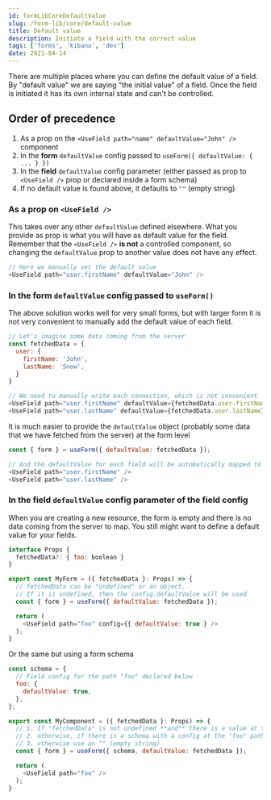 ```yaml
---
id: formLibCoreDefaultValue
slug: /form-lib/core/default-value
title: Default value
description: Initiate a field with the correct value
tags: ['forms', 'kibana', 'dev']
date: 2021-04-14
---
```


There are multiple places where you can define the default value of a field. By "default value" we are saying "the initial value" of a field. Once the field is initiated it has its own internal state and can't be controlled.

## Order of precedence

1. As a prop on the `<UseField path="name" defaultValue="John" />` component
2. In the **form** `defaultValue` config passed to `useForm({ defaultValue: { ... } })`
3. In the **field** `defaultValue` config parameter (either passed as prop to `<UseField />` prop or declared inside a form schema)
4. If no default value is found above, it defaults to `""` (empty string)

### As a prop on `<UseField />`

This takes over any other `defaultValue` defined elsewhere. What you provide as prop is what you will have as default value for the field. Remember that the `<UseField />` **is not** a controlled component, so changing the `defaultValue` prop to another value does not have any effect.

```js
// Here we manually set the default value
<UseField path="user.firstName" defaultValue="John" />
```

### In the form `defaultValue` config passed to `useForm()`

The above solution works well for very small forms, but with larger form it is not very convenient to manually add the default value of each field.

```js
// Let's imagine some data coming from the server
const fetchedData = {
  user: {
    firstName: 'John',
    lastName: 'Snow',
  }
}

// We need to manually write each connection, which is not convenient
<UseField path="user.firstName" defaultValue={fetchedData.user.firstName} />
<UseField path="user.lastName" defaultValue={fetchedData.user.lastName} />
```

It is much easier to provide the `defaultValue` object (probably some data that we have fetched from the server) at the form level

```js
const { form } = useForm({ defaultValue: fetchedData });

// And the defaultValue for each field will be automatically mapped to its paths
<UseField path="user.firstName" />
<UseField path="user.lastName" />
```

### In the field `defaultValue` config parameter of the field config

When you are creating a new resource, the form is empty and there is no data coming from the server to map. You still might want to define a default value for your fields.

```js
interface Props {
  fetchedData?: { foo: boolean }
}

export const MyForm = ({ fetchedData }: Props) => {
  // fetchedData can be "undefined" or an object.
  // If it is undefined, then the config.defaultValue will be used
  const { form } = useForm({ defaultValue: fetchedData });

  return (
    <UseField path="foo" config={{ defaultValue: true } />
  );
}
```

Or the same but using a form schema

```js
const schema = {
  // Field config for the path "foo" declared below
  foo: {
    defaultValue: true,
  },
};

export const MyComponent = ({ fetchedData }: Props) => {
  // 1. If "fetchedData" is not undefined **and** there is a value at the "foo" path, use it
  // 2. otherwise, if there is a schema with a config at the "foo" path, read its "defaultValue"
  // 3. otherwise use an "" (empty string)
  const { form } = useForm({ schema, defaultValue: fetchedData });

  return (
    <UseField path="foo" />
  );
}
```
